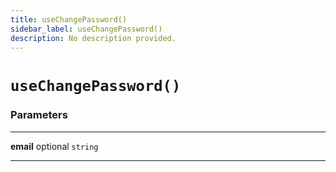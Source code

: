 ```yaml
---
title: useChangePassword()
sidebar_label: useChangePassword()
description: No description provided.
---
```


# `useChangePassword()`

### Parameters

---

**email** <span className="optional-status">optional</span> `string`

---
